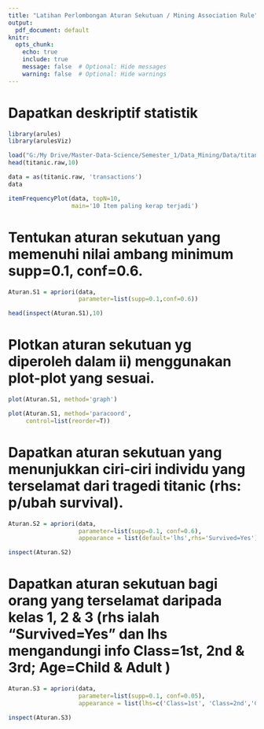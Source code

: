 ```yaml
---
title: "Latihan Perlombongan Aturan Sekutuan / Mining Association Rule"
output:
  pdf_document: default
knitr:
  opts_chunk: 
    echo: true
    include: true
    message: false  # Optional: Hide messages
    warning: false  # Optional: Hide warnings
---
```


# Dapatkan deskriptif statistik

```r
library(arules)
library(arulesViz)
```

```r
load("G:/My Drive/Master-Data-Science/Semester_1/Data_Mining/Data/titanic.raw.rdata")
head(titanic.raw,10)
```

```r
data = as(titanic.raw, 'transactions')
data
```

```r
itemFrequencyPlot(data, topN=10,
                  main='10 Item paling kerap terjadi')
```

# Tentukan aturan sekutuan yang memenuhi nilai ambang minimum supp=0.1, conf=0.6.

```r
Aturan.S1 = apriori(data,
                    parameter=list(supp=0.1,conf=0.6))
```

```r
head(inspect(Aturan.S1),10)
```

# Plotkan aturan sekutuan yg diperoleh dalam ii) menggunakan plot-plot yang sesuai.

```r
plot(Aturan.S1, method='graph')
```

```r
plot(Aturan.S1, method='paracoord',
     control=list(reorder=T))
```

# Dapatkan aturan sekutuan yang menunjukkan ciri-ciri individu yang terselamat dari tragedi titanic (rhs: p/ubah survival).

```r
Aturan.S2 = apriori(data,
                    parameter=list(supp=0.1, conf=0.6),
                    appearance = list(default='lhs',rhs='Survived=Yes'))
```

```r
inspect(Aturan.S2)
```

# Dapatkan aturan sekutuan bagi orang yang terselamat daripada kelas 1, 2 & 3 (rhs ialah “Survived=Yes” dan lhs mengandungi info Class=1st, 2nd & 3rd; Age=Child & Adult )

```r
Aturan.S3 = apriori(data,
                    parameter=list(supp=0.1, conf=0.05),
                    appearance = list(lhs=c('Class=1st', 'Class=2nd','Class=3rd','Age=Child','Age=Adult'),rhs='Survived=Yes'))
```

```r
inspect(Aturan.S3)
```
